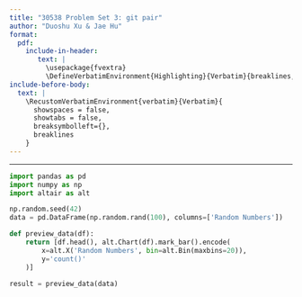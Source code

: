 ```yaml
---
title: "30538 Problem Set 3: git pair"
author: "Duoshu Xu & Jae Hu"
format: 
  pdf:
    include-in-header: 
       text: |
         \usepackage{fvextra}
         \DefineVerbatimEnvironment{Highlighting}{Verbatim}{breaklines,commandchars=\\\{\}}
include-before-body:
  text: |
    \RecustomVerbatimEnvironment{verbatim}{Verbatim}{
      showspaces = false,
      showtabs = false,
      breaksymbolleft={},
      breaklines
    }
---
```

---

```python
import pandas as pd
import numpy as np
import altair as alt

np.random.seed(42)
data = pd.DataFrame(np.random.rand(100), columns=['Random Numbers'])

def preview_data(df):
    return [df.head(), alt.Chart(df).mark_bar().encode(
        x=alt.X('Random Numbers', bin=alt.Bin(maxbins=20)),
        y='count()'
    )]

result = preview_data(data)
```
